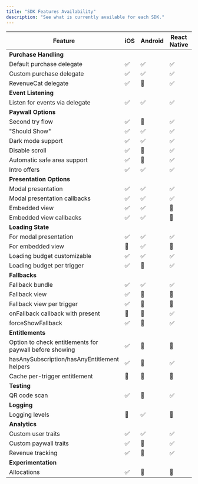 ```yaml
---
title: "SDK Features Availability"
description: "See what is currently available for each SDK."
---
```


| Feature                                                 | iOS | Android | React Native | Flutter |
| ------------------------------------------------------- | --- | ------- | ------------ | ------- |
| **Purchase Handling**                                   |     |         |              |         |
| Default purchase delegate                               | ✅   | ✅       | ✅            | ✅       |
| Custom purchase delegate                                | ✅   | ✅       | ✅            | ✅       |
| RevenueCat delegate                                     | ✅   | 🚫      | ✅            | 🚫       |
| **Event Listening**                                     |     |         |              |         |
| Listen for events via delegate                          | ✅   | ✅       | ✅            | ✅       |
| **Paywall Options**                                     |     |         |              |         |
| Second try flow                                         | ✅   | 🚫      | ✅            | ✅       |
| "Should Show"                                           | ✅   | ✅      | ✅            | ✅       |
| Dark mode support                                       | ✅   | ✅      | ✅            | ✅       |
| Disable scroll                                          | ✅   | 🚫      | ✅            | ✅       |
| Automatic safe area support                             | ✅   | 🚫      | ✅            | ✅       |
| Intro offers                                            | ✅   | ✅       | ✅            | ✅       |
| **Presentation Options**                                |     |         |              |         |
| Modal presentation                                      | ✅   | ✅       | ✅            | ✅       |
| Modal presentation callbacks                            | ✅   | ✅      | ✅            | ✅       |
| Embedded view                                           | ✅   | ✅       | 🚫           | ✅       |
| Embedded view callbacks                                 | ✅   | ✅      | 🚫           | 🚫      |
| **Loading State**                                       |     |         |              |         |
| For modal presentation                                  | ✅   | ✅       | ✅            | ✅       |
| For embedded view                                       | 🚫  | ✅       | 🚫           | 🚫      |
| Loading budget customizable                             | ✅   | ✅       | ✅            | ✅       |
| Loading budget per trigger                              | ✅   | 🚫      | ✅            | ✅       |
| **Fallbacks**                                           |     |         |              |         |
| Fallback bundle                                         | ✅   | ✅       | ✅            | ✅       |
| Fallback view                                           | ✅   | 🚫      | 🚫           | ✅       |
| Fallback view per trigger                               | ✅   | 🚫      | 🚫           | 🚫      |
| onFallback callback with present                        | 🚫  | 🚫      | ✅            | 🚫      |
| forceShowFallback                                       | ✅   | 🚫      | ✅            | ✅       |
| **Entitlements**                                        |     |         |              |         |
| Option to check entitlements for paywall before showing | ✅   | 🚫      | 🚫           | 🚫      |
| hasAnySubscription/hasAnyEntitlement helpers            | ✅   | 🚫      | ✅            | ✅       |
| Cache per-trigger entitlement                           | 🚫  | 🚫      | 🚫           | 🚫      |
| **Testing**                                             |     |         |              |         |
| QR code scan                                            | ✅   | 🚫      | ✅            | ✅       |
| **Logging**                                             |     |         |              |         |
| Logging levels                                          | 🚫  | ✅       | 🚫           | 🚫      |
| **Analytics**                                           |     |         |              |         |
| Custom user traits                                      | ✅   | ✅       | ✅            | ✅       |
| Custom paywall traits                                   | ✅   | 🚫      | ✅            | ✅       |
| Revenue tracking                                        | ✅   | 🚫      | ✅            | ✅       |
| **Experimentation**                                     |     |         |              |         |
| Allocations                                             | ✅   | 🚫      | 🚫           | 🚫      |
